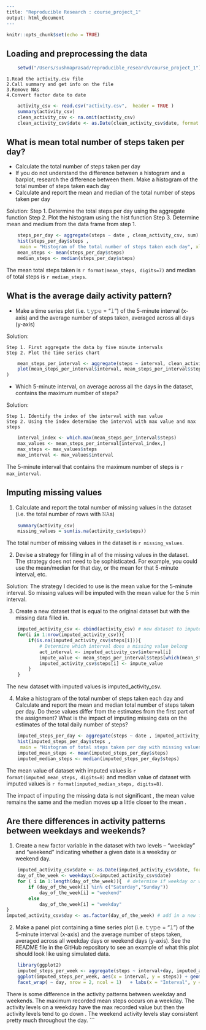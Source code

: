 
```r
---
title: "Reproducible Research : course_project_1"
output: html_document
---
```

```r
knitr::opts_chunk$set(echo = TRUE)
```

## Loading and preprocessing the data

```r
    setwd("/Users/sushmaprasad/reproducible_research/course_project_1")
```
    1.Read the activity.csv file
    2.Call summary and get info on the file
    3.Remove NAs
    4.Convert factor date to date
```r
    activity_csv <- read.csv("activity.csv",  header = TRUE )
    summary(activity_csv)
    clean_activity_csv <- na.omit(activity_csv)
    clean_activity_csv$date <- as.Date(clean_activity_csv$date, format = "%Y-%m-%d")
```

## What is mean total number of steps taken per day?
* Calculate the total number of steps taken per day
* If you do not understand the difference between a histogram and a barplot,   research the difference between them. Make a histogram of the total number of steps taken each day
* Calculate and report the mean and median of the total number of steps taken per day

Solution:
    Step 1. Determine the total steps per day using the aggregate function
    Step 2. Plot the histogram using the hist function
    Step 3. Determine mean and medium from the data frame from step 1.

```r
    steps_per_day <- aggregate(steps ~ date , clean_activity_csv, sum)
    hist(steps_per_day$steps , 
     main = "Histogram of the total number of steps taken each day", xlab="Steps/Day")
    mean_steps <- mean(steps_per_day$steps)
    median_steps <- median(steps_per_day$steps)
```
The mean total steps taken is `r format(mean_steps, digits=7)` and median of total steps is `r median_steps`.

## What is the average daily activity pattern?


* Make a time series plot (i.e. 𝚝𝚢𝚙𝚎 = "𝚕") of the 5-minute interval (x-axis) and the average number of steps taken, averaged across all days (y-axis)

Solution:

    Step 1. First aggregate the data by five minute intervals
    Step 2. Plot the time series chart
```r
    mean_steps_per_interval <- aggregate(steps ~ interval, clean_activity_csv, mean)
    plot(mean_steps_per_interval$interval, mean_steps_per_interval$steps, xlab="Interval", ylab="Average Steps", main="Average steps across all days", type="l"
)
```

* Which 5-minute interval, on average across all the days in the dataset, contains the maximum number of steps?

Solution:

    Step 1. Identify the index of the interval with max value
    Step 2. Using the index determine the interval with max value and max steps
    
```r
    interval_index <- which.max(mean_steps_per_interval$steps)
    max_values <- mean_steps_per_interval[interval_index,]
    max_steps <- max_values$steps
    max_interval <- max_values$interval
```
The 5-minute interval that contains the maximum number of steps is `r max_interval`.
    
## Imputing missing values

1. Calculate and report the total number of missing values in the dataset (i.e. the total number of rows with 𝙽𝙰s)

``` r
    summary(activity_csv)
    missing_values = sum(is.na(activity_csv$steps))
```

The total number of missing values in the dataset is `r missing_values`.

2. Devise a strategy for filling in all of the missing values in the dataset. The strategy does not need to be sophisticated. For example, you could use the mean/median for that day, or the mean for that 5-minute interval, etc.

Solution: The strategy I decided to use is the mean value for the 5-minute interval. So missing values will be imputed with the mean value for the 5 min interval.

3. Create a new dataset that is equal to the original dataset but with the missing data filled in.
``` r
    imputed_activity_csv <- cbind(activity_csv) # new dataset to impute
    for(i in 1:nrow(imputed_activity_csv)){
        if(is.na(imputed_activity_csv$steps[i])){
            # Determine which interval does a missing value belong
            act_interval <- imputed_activity_csv$interval[i]
            impute_value <- mean_steps_per_interval$steps[which(mean_steps_per_interval$interval == act_interval)]
            imputed_activity_csv$steps[i] <- impute_value
        }
    }
```
The new dataset with imputed values is imputed_activity_csv.

4. Make a histogram of the total number of steps taken each day and Calculate and report the mean and median total number of steps taken per day. Do these values differ from the estimates from the first part of the assignment? What is the impact of imputing missing data on the estimates of the total daily number of steps?

```  r
    imputed_steps_per_day <- aggregate(steps ~ date , imputed_activity_csv, sum)
    hist(imputed_steps_per_day$steps , 
     main = "Histogram of total steps taken per day with missing values imputed", xlab="Steps/Day")
    imputed_mean_steps <- mean(imputed_steps_per_day$steps)
    imputed_median_steps <- median(imputed_steps_per_day$steps)
```
The mean value of dataset with imputed values is `r format(imputed_mean_steps, digits=8)` and median value of dataset with imputed values is `r format(imputed_median_steps, digits=8)`.

The impact of imputing the missing data is not significant , the mean value remains the same and the median moves up a little closer to the mean .

## Are there differences in activity patterns between weekdays and weekends?

1. Create a new factor variable in the dataset with two levels – “weekday” and “weekend” indicating whether a given date is a weekday or weekend day.

```r
    imputed_activity_csv$date <- as.Date(imputed_activity_csv$date, format = "%Y-%m-%d")
    day_of_the_week <- weekdays(x=imputed_activity_csv$date)
    for ( i in 1:length(day_of_the_week)){  # determine if weekday or weekend
        if (day_of_the_week[i] %in% c("Saturday","Sunday"))
            day_of_the_week[i] = "weekend"
        else
            day_of_the_week[i] = "weekday"
}
imputed_activity_csv$day <- as.factor(day_of_the_week) # add in a new factor variable day.

```

2. Make a panel plot containing a time series plot (i.e. 𝚝𝚢𝚙𝚎 = "𝚕") of the 5-minute interval (x-axis) and the average number of steps taken, averaged across all weekday days or weekend days (y-axis). See the README file in the GitHub repository to see an example of what this plot should look like using simulated data.

``` r
    library(ggplot2)
    imputed_steps_per_week <- aggregate(steps ~ interval+day, imputed_activity_csv, mean)
    ggplot(imputed_steps_per_week, aes(x = interval, y = steps)) + geom_line() + 
    facet_wrap( ~ day, nrow = 2, ncol = 1)   + labs(x = "Interval", y = "Number of steps")  + theme_bw()
```

There is some difference in the activity patterns between weekday and weekends. The maximum recorded mean steps occurs on a weekday. The activity levels on a weekday have the max recorded value but then the activity levels tend to go down . The weekend activity levels stay consistent pretty much throughout the day.
```

